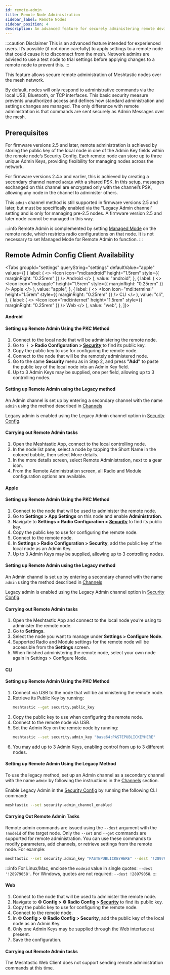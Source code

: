 ```yaml
---
id: remote-admin
title: Remote Node Administration
sidebar_label: Remote Nodes
sidebar_position: 4
description: An advanced feature for securely administering remote devices over the mesh network instead of via Bluetooth, Serial, or IPv4.
---
```



:::caution Disclaimer
This is an advanced feature intended for experienced users. It’s possible (if not done carefully) to apply settings to a remote node that could cause it to disconnect from the mesh. Network admins are advised to use a test node to trial settings before applying changes to a remote node to prevent this.
:::

This feature allows secure remote administration of Meshtastic nodes over the mesh network.

By default, nodes will only respond to administrative commands via the local USB, Bluetooth, or TCP interfaces. This basic security measure prevents unauthorized access and defines how standard administration and settings changes are managed. The only difference with remote administration is that commands are sent securely as Admin Messages over the mesh.

## Prerequisites

For firmware versions 2.5 and later, remote administration is achieved by storing the public key of the local node in one of the Admin Key fields within the remote node’s Security Config. Each remote node can store up to three unique Admin Keys, providing flexibility for managing nodes across the network.

For firmware versions 2.4.x and earlier, this is achieved by creating a secondary channel named `admin` with a shared PSK. In this setup, messages exchanged on this channel are encrypted only with the channel’s PSK, allowing any node in the channel to administer others.

This `admin` channel method is still supported in firmware versions 2.5 and later, but must be specifically enabled via the "Legacy Admin channel" setting and is only for managing pre-2.5 nodes. A firmware version 2.5 and later node cannot be managed in this way.

:::info
Remote Admin is complemented by setting [Managed Mode](/docs/configuration/radio/security/#managed-mode) on the remote node, which restricts radio configurations on that node. It is not necessary to set Managed Mode for Remote Admin to function.
:::

## Remote Admin Config Client Availability

<Tabs
  groupId="settings"
  queryString="settings"
  defaultValue="apple"
  values={[
    {
      label: (
        <>
          <Icon icon="mdi:android" height="1.5rem" style={{ marginRight: "0.25rem" }} /> Android
        </>
      ),
      value: "android",
    },
    {
      label: (
        <>
          <Icon icon="mdi:apple" height="1.5rem" style={{ marginRight: "0.25rem" }} /> Apple
        </>
      ),
      value: "apple",
    },
    {
      label: (
        <>
          <Icon icon="mdi:terminal" height="1.5rem" style={{ marginRight: "0.25rem" }} /> CLI
        </>
      ),
      value: "cli",
    },
    {
      label: (
        <>
          <Icon icon="mdi:internet" height="1.5rem" style={{ marginRight: "0.25rem" }} /> Web
        </>
      ),
      value: "web",
    },
  ]}>

<TabItem value="android">

#### Android

#### Setting up Remote Admin Using the PKC Method

1. Connect to the local node that will be administering the remote node.
2. Go to **⋮ > Radio Configuration > [Security](/docs/configuration/radio/security/#public-key)** to find its public key.
3. Copy the public key to use for configuring the remote node.
4. Connect to the node that will be the remotely administered node.
5. Go to the same **Security** menu as in Step 2, and press **"Add"** to paste the public key of the local node into an Admin Key field.
6. Up to 3 Admin Keys may be supplied, one per field, allowing up to 3 controlling nodes.

#### Setting up Remote Admin using the Legacy method

An Admin channel is set up by entering a secondary channel with the name `admin` using the method described in [Channels](/docs/configuration/radio/channels/)

Legacy admin is enabled using the Legacy Admin channel option in [Security Config](/docs/configuration/radio/security/#admin-channel-enabled).

#### Carrying out Remote Admin tasks

1. Open the Meshtastic App, connect to the local controlling node.
2. In the node list pane, select a node by tapping the Short Name in the colored bubble, then select More details.
3. In the more details screen, select Remote Administration, next to a gear icon.
4. From the Remote Administration screen, all Radio and Module configuration options are available.

</TabItem>
<TabItem value="apple">

#### Apple

#### Setting up Remote Admin Using the PKC Method

1. Connect to the node that will be used to administer the remote node.
2. Go to **Settings > App Settings** on this node and enable **Administration**.
3. Navigate to **Settings > Radio Configuration > [Security](/docs/configuration/radio/security/#public-key)** to find its public key.
4. Copy the public key to use for configuring the remote node.
5. Connect to the remote node.
6. In **Settings > Radio Configuration > Security**, add the public key of the local node as an Admin Key.
7. Up to 3 Admin Keys may be supplied, allowing up to 3 controlling nodes.

#### Setting up Remote Admin using the Legacy method

An Admin channel is set up by entering a secondary channel with the name `admin` using the method described in [Channels](/docs/configuration/radio/channels/)

Legacy admin is enabled using the Legacy Admin channel option in [Security Config](/docs/configuration/radio/security/#admin-channel-enabled).

#### Carrying out Remote Admin tasks

1. Open the Meshtastic App and connect to the local node you’re using to administer the remote node.
2. Go to **Settings**.
3. Select the node you want to manage under **Settings > Configure Node**.
4. Supported Radio and Module settings for the remote node will be accessible from the **Settings** screen.
5. When finished administering the remote node, select your own node again in Settings > Configure Node.

</TabItem>
<TabItem value="cli">

#### CLI

#### Setting up Remote Admin Using the PKC Method

1. Connect via USB to the node that will be administering the remote node.
2. Retrieve its Public Key by running:
   ```bash
   meshtastic --get security.public_key
   ```
3. Copy the public key to use when configuring the remote node.
4. Connect to the remote node via USB.
5. Set the Admin Key on the remote node by running:
   ```bash
   meshtastic --set security.admin_key "base64:PASTEPUBLICKEYHERE"
   ```
6. You may add up to 3 Admin Keys, enabling control from up to 3 different nodes.

#### Setting up Remote Admin Using the Legacy Method

To use the legacy method, set up an Admin channel as a secondary channel with the name `admin` by following the instructions in the [Channels](/docs/configuration/radio/channels/) section.

Enable Legacy Admin in the [Security Config](/docs/configuration/radio/security/#admin-channel-enabled) by running the following CLI command:

```bash
meshtastic --set security.admin_channel_enabled
```

#### Carrying Out Remote Admin Tasks

Remote admin commands are issued using the `--dest` argument with the `!nodeid` of the target node. Only the `--set` and `--get` commands are supported for remote administration. You can use these commands to modify parameters, add channels, or retrieve settings from the remote node. For example:

```bash
meshtastic --set security.admin_key "PASTEPUBLICKEYHERE" --dest '!28979058'
```

:::info
For Linux/Mac, enclose the `nodeid` value in single quotes: `--dest '!28979058'`. For Windows, quotes are not required: `--dest !28979058`.
:::

</TabItem>
<TabItem value="web">

#### Web

1. Connect to the node that will be used to administer the remote node.
2. Navigate to **⚙ Config > ⚙ Radio Config > [Security](/docs/configuration/radio/security/#public-key)** to find its public key.
3. Copy the public key to use for configuring the remote node.
4. Connect to the remote node.
5. In **⚙ Config > ⚙ Radio Config > Security**, add the public key of the local node as an Admin Key.
6. Only one Admin Keys may be supplied through the Web interface at present.
7. Save the configuration.

#### Carrying out Remote Admin tasks

The Meshtastic Web Client does not support sending remote administration commands at this time.

</TabItem>
</Tabs>
